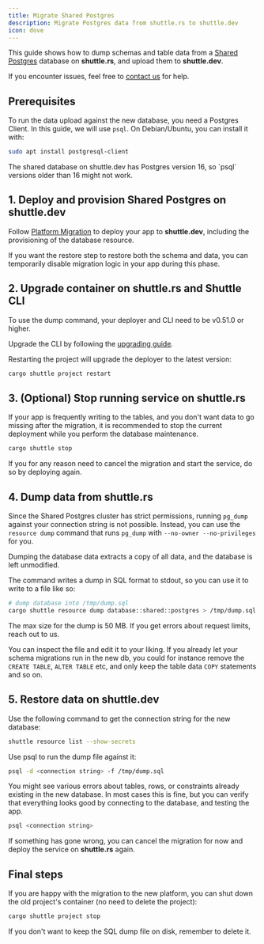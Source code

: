 ```yaml
---
title: Migrate Shared Postgres
description: Migrate Postgres data from shuttle.rs to shuttle.dev
icon: dove
---
```


This guide shows how to dump schemas and table data from a [Shared Postgres](/resources/shuttle-shared-db) database on **shuttle.rs**, and upload them to **shuttle.dev**.

If you encounter issues, feel free to [contact us](/support/support) for help.

## Prerequisites

To run the data upload against the new database, you need a Postgres Client.
In this guide, we will use `psql`.
On Debian/Ubuntu, you can install it with:

```sh
sudo apt install postgresql-client
```

<Warning>
The shared database on shuttle.dev has Postgres version 16, so `psql` versions older than 16 might not work.
</Warning>

## 1. Deploy and provision Shared Postgres on shuttle.dev

Follow [Platform Migration](/platform-update/migration) to deploy your app to **shuttle.dev**, including the provisioning of the database resource.

If you want the restore step to restore both the schema and data, you can temporarily disable migration logic in your app during this phase.

## 2. Upgrade container on shuttle.rs and Shuttle CLI

To use the dump command, your deployer and CLI need to be v0.51.0 or higher.

Upgrade the CLI by following the [upgrading guide](/guides/upgrade).

Restarting the project will upgrade the deployer to the latest version:

```sh
cargo shuttle project restart
```

## 3. (Optional) Stop running service on shuttle.rs

If your app is frequently writing to the tables, and you don't want data to go missing after the migration, it is recommended to stop the current deployment while you perform the database maintenance.

```sh
cargo shuttle stop
```

<Info>
If you for any reason need to cancel the migration and start the service, do so by deploying again.
</Info>

## 4. Dump data from shuttle.rs

Since the Shared Postgres cluster has strict permissions, running `pg_dump` against your connection string is not possible.
Instead, you can use the `resource dump` command that runs `pg_dump` with `--no-owner --no-privileges` for you.

<Note>
Dumping the database data extracts a copy of all data, and the database is left unmodified.
</Note>

The command writes a dump in SQL format to stdout, so you can use it to write to a file like so:

```sh
# dump database into /tmp/dump.sql
cargo shuttle resource dump database::shared::postgres > /tmp/dump.sql
```

<Note>
The max size for the dump is 50 MB. If you get errors about request limits, reach out to us.
</Note>

You can inspect the file and edit it to your liking.
If you already let your schema migrations run in the new db, you could for instance remove the `CREATE TABLE`, `ALTER TABLE` etc, and only keep the table data `COPY` statements and so on.

## 5. Restore data on shuttle.dev

Use the following command to get the connection string for the new database:

```sh
shuttle resource list --show-secrets
```

Use psql to run the dump file against it:

```sh
psql -d <connection string> -f /tmp/dump.sql
```

You might see various errors about tables, rows, or constraints already existing in the new database.
In most cases this is fine, but you can verify that everything looks good by connecting to the database, and testing the app.

```sh
psql <connection string>
```

If something has gone wrong, you can cancel the migration for now and deploy the service on **shuttle.rs** again.

## Final steps

If you are happy with the migration to the new platform, you can shut down the old project's container (no need to delete the project):

```sh
cargo shuttle project stop
```

If you don't want to keep the SQL dump file on disk, remember to delete it.
